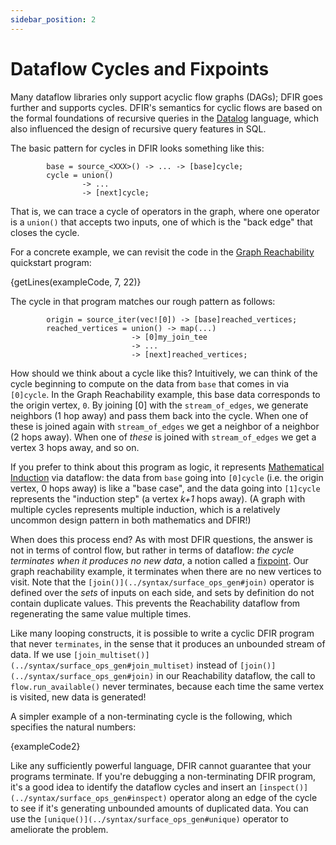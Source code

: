 ```yaml
---
sidebar_position: 2
---
```



# Dataflow Cycles and Fixpoints
Many dataflow libraries only support acyclic flow graphs (DAGs); DFIR goes further and supports cycles. DFIR's semantics for cyclic flows are based on the formal foundations of recursive queries in the [Datalog](https://en.wikipedia.org/wiki/Datalog) language, which also influenced the design of recursive query features in SQL.

The basic pattern for cycles in DFIR looks something like this:
```
        base = source_<XXX>() -> ... -> [base]cycle;
        cycle = union() 
                -> ... 
                -> [next]cycle;
```
That is, we can trace a cycle of operators in the graph, where one operator is a `union()` that accepts two inputs, one of which is the "back edge" that closes the cycle. 

For a concrete example, we can revisit the code in the [Graph Reachability](../quickstart/example_5_reachability) quickstart program:

<CodeBlock language="rust">{getLines(exampleCode, 7, 22)}</CodeBlock>

The cycle in that program matches our rough pattern as follows:
```
        origin = source_iter(vec![0]) -> [base]reached_vertices;
        reached_vertices = union() -> map(...) 
                           -> [0]my_join_tee 
                           -> ... 
                           -> [next]reached_vertices;
```

How should we think about a cycle like this? Intuitively, we can think of the cycle beginning to compute on the data from `base` that comes in via `[0]cycle`. In the Graph Reachability example, this base data corresponds to the origin vertex, `0`. By joining [0] with the `stream_of_edges`, we generate neighbors (1 hop away) and pass them back into the cycle. When one of these is joined again with `stream_of_edges` we get a neighbor of a neighbor (2 hops away). When one of *these* is joined with `stream_of_edges` we get a vertex 3 hops away, and so on. 

If you prefer to think about this program as logic, it represents [Mathematical Induction](https://en.wikipedia.org/wiki/Mathematical_induction) via dataflow: the data from `base` going into `[0]cycle` (i.e. the origin vertex, 0 hops away) is like a "base case", and the data going into `[1]cycle` represents the "induction step" (a vertex *k+1* hops away). (A graph with multiple cycles represents multiple induction, which is a relatively uncommon design pattern in both mathematics and DFIR!)

When does this process end? As with most DFIR questions, the answer is not in terms of control flow, but rather in terms of dataflow: *the cycle terminates when it produces no new data*, a notion called a [fixpoint](https://en.wikipedia.org/wiki/Fixed_point_(mathematics)). Our graph reachability example, it terminates when there are no new vertices to visit. Note that the `[join()](../syntax/surface_ops_gen#join)` operator is defined over the *sets* of inputs on each side, and sets
by definition do not contain duplicate values. This prevents the Reachability dataflow from regenerating the same value multiple times.

Like many looping constructs, it is possible to write a cyclic DFIR program that never ``terminates``, in the sense that it produces an unbounded stream of data. If we use `[join_multiset()](../syntax/surface_ops_gen#join_multiset)` instead of `[join()](../syntax/surface_ops_gen#join)` in our Reachability dataflow, the call to `flow.run_available()` never terminates, because each time the same vertex is visited, new data is generated!

A simpler example of a non-terminating cycle is the following, which specifies the natural numbers:

<CodeBlock language="rust" showLineNumbers>{exampleCode2}</CodeBlock>

Like any sufficiently powerful language, DFIR cannot guarantee that your programs terminate. If you're debugging a non-terminating DFIR program, it's a good idea to identify the dataflow cycles and insert an
`[inspect()](../syntax/surface_ops_gen#inspect)` operator along an edge of the cycle to see if it's generating unbounded amounts of duplicated data. You can use the `[unique()](../syntax/surface_ops_gen#unique)` operator to ameliorate the problem.